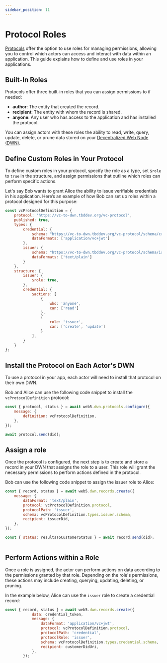 ```yaml
---
sidebar_position: 11
---
```


# Protocol Roles

[Protocols](/docs/web5/decentralized-web-nodes/what-are-protocols) offer the option to use roles for managing permissions, allowing you to control which actors can access and interact with data within an application. This guide explains how to define and use roles in your applications.

## Built-In Roles

Protocols offer three built-in roles that you can assign permissions to if needed:

* **author**: The entity that created the record.
* **recipient**: The entity with whom the record is shared.
* **anyone**: Any user who has access to the application and has installed the protocol.

You can assign actors with these roles the ability to read, write, query, update, delete, or prune data stored on your [Decentralized Web Node (DWN)](/docs/web5/decentralized-web-nodes/what-are-dwns).

## Define Custom Roles in Your Protocol

To define custom roles in your protocol, specify the role as a type, set `$role` to `true` in the structure, and assign permissions that outline which roles can perform specific actions.

Let's say Bob wants to grant Alice the ability to issue verifiable credentials in his application. Here’s an example of how Bob can set up roles within a protocol designed for this purpose:

```js 
const vcProtocolDefinition = {
    protocol: 'https://vc-to-dwn.tbddev.org/vc-protocol',
    published: true,
    types: {
        credential: {
            schema: "https://vc-to-dwn.tbddev.org/vc-protocol/schema/credential",
            dataFormats: ['application/vc+jwt']
        },
        issuer: {
            schema: "https://vc-to-dwn.tbddev.org/vc-protocol/schema/issuer",
            dataFormats: ['text/plain']
        }
    },
    structure: {
        issuer: {
            $role: true,
        },
        credential: {
            $actions: [ 
                {
                    who: 'anyone',
                    can: ['read']
                },
                {
                    role: 'issuer', 
                    can: ['create', 'update']
                }
            ],
        }
    }
};
```

## Install the Protocol on Each Actor's DWN

To use a protocol in your app, each actor will need to install that protocol on their own DWN. 

Bob and Alice can use the following code snippet to install the `vcProtocolDefinition` protocol:

```js 
const { protocol, status } = await web5.dwn.protocols.configure({
    message: {
        definition: vcProtocolDefinition,
    },
});

await protocol.send(did);
```

## Assign a role

Once the protocol is configured, the next step is to create and store a record in your DWN that assigns the role to a user. This role will grant the necessary permissions to perform actions defined in the protocol.

Bob can use the following code snippet to assign the issuer role to Alice:

```js
const { record, status } = await web5.dwn.records.create({
    message: {
        dataFormat: 'text/plain',
        protocol: vcProtocolDefinition.protocol,
        protocolPath: 'issuer',
        schema: vcProtocolDefinition.types.issuer.schema,
        recipient: issuerDid,
    },
});

const { status: resultsToCustomerStatus } = await record.send(did);
   
```

## Perform Actions within a Role

Once a role is assigned, the actor can perform actions on data according to the permissions granted by that role. Depending on the role's permissions, these actions may include creating, querying, updating, deleting, or pruning.

In the example below, Alice can use the `issuer` role to create a credential record:
```js
const { record, status } = await web5.dwn.records.create({
            data: credential_token,
            message: {
                dataFormat: 'application/vc+jwt',
                protocol: vcProtocolDefinition.protocol,
                protocolPath: 'credential',
                protocolRole: 'issuer',
                schema: vcProtocolDefinition.types.credential.schema,
                recipient: customerDidUri,
            },
        });
```